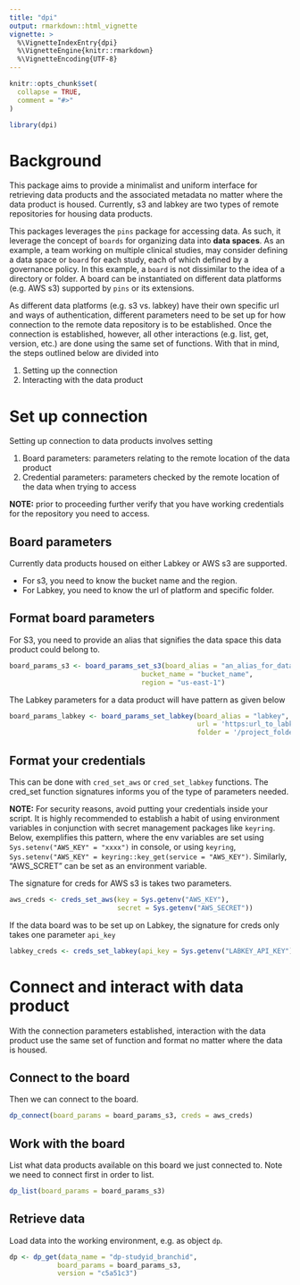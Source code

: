 ```yaml
---
title: "dpi"
output: rmarkdown::html_vignette
vignette: >
  %\VignetteIndexEntry{dpi}
  %\VignetteEngine{knitr::rmarkdown}
  %\VignetteEncoding{UTF-8}
---
```


```r
knitr::opts_chunk$set(
  collapse = TRUE,
  comment = "#>"
)
```

```r
library(dpi)
```

# Background

This package aims to provide a minimalist and uniform interface for retrieving 
data products and the associated metadata no matter where the data product is 
housed. Currently, s3 and labkey are two types of remote repositories for 
housing data products. 

This packages leverages the `pins` package for accessing data. As such, it 
leverage the concept of `boards` for organizing data into **data spaces**. As 
an example, a team working on multiple clinical studies, may consider defining 
a data space or `board` for each study, each of which defined by a governance 
policy. In this example, a `board` is not dissimilar to the 
idea of a directory or folder. A board can be instantiated on different data 
platforms (e.g. AWS s3) supported by `pins` or its extensions. 

As different data platforms (e.g. s3 vs. labkey) have their own specific url and
ways of authentication, different parameters need to be set up for how 
connection to the remote data repository is to be established. Once the 
connection is established, however, all other interactions (e.g. list, get, 
version, etc.) are done using the same set of functions.  With that in mind, 
the steps outlined below are divided into 

1. Setting up the connection
2. Interacting with the data product

# Set up connection

Setting up connection to data products involves setting

1. Board parameters: parameters relating to the remote location of the data 
product
2. Credential parameters: parameters checked by the remote location of the data 
when trying to access

**NOTE:** prior to proceeding further verify that you have working credentials 
for the repository you need to access.


## Board parameters

Currently data products housed on either Labkey or AWS s3 are supported. 

- For s3, you need to know the bucket name and the region.
- For Labkey, you need to know the url of platform and specific folder.


## Format board parameters

For S3, you need to provide an alias that signifies the data space this data 
product could belong to. 

```r
board_params_s3 <- board_params_set_s3(board_alias = "an_alias_for_data_board",
                                 bucket_name = "bucket_name",
                                 region = "us-east-1")
```

The Labkey parameters for a data product will have pattern as given below

```r
board_params_labkey <- board_params_set_labkey(board_alias = "labkey",
                                               url = 'https:url_to_labkey/labkey',
                                               folder = '/project_folder/subfolder')
```



## Format your credentials

This can be done with `cred_set_aws` or `cred_set_labkey` functions. The 
cred_set function signatures informs you of the type of parameters needed.

**NOTE:** For security reasons, avoid putting your credentials inside your 
script. It is highly recommended to establish a habit of using environment 
variables in conjunction with secret management packages like `keyring`. Below,
exemplifies this pattern, where the env variables are set using 
`Sys.setenv("AWS_KEY" = "xxxx")` in console, or using `keyring`,
`Sys.setenv("AWS_KEY" = keyring::key_get(service = "AWS_KEY")`. Similarly, 
"AWS_SCRET" can be set as an environment variable.


The signature for creds for AWS s3 is takes two parameters.

```r
aws_creds <- creds_set_aws(key = Sys.getenv("AWS_KEY"),
                           secret = Sys.getenv("AWS_SECRET"))
```


If the data board was to be set up on Labkey, the signature for creds only 
takes one parameter `api_key`
```r
labkey_creds <- creds_set_labkey(api_key = Sys.getenv("LABKEY_API_KEY"))

```


# Connect and interact with data product

With the connection parameters established, interaction with the data product 
use the same set of function and format no matter where the data is housed.

## Connect to the board

Then we can connect to the board.

```r
dp_connect(board_params = board_params_s3, creds = aws_creds)
```

## Work with the board

List what data products available on this board we just connected to. Note we 
need to connect first in order to list.

```r
dp_list(board_params = board_params_s3)
```

## Retrieve data

Load data into the working environment, e.g. as object `dp`.

```r
dp <- dp_get(data_name = "dp-studyid_branchid", 
            board_params = board_params_s3, 
            version = "c5a51c3")
```
